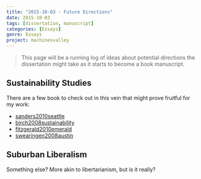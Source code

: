 ```yaml
---
title: "2015-10-03 - Future Directions"
date: 2015-10-03
tags: [dissertation, manuscript]
categories: [Essays]
genre: Essays
project: machinesvalley
---
```


> This page will be a running log of ideas about potential directions the
> dissertation might take as it starts to become a book manuscript.

## Sustainability Studies

There are a few book to check out in this vein that might prove fruitful
for my work:

- [sanders2010seattle]()
- [birch2008sustainability]()
- [fitzgerald2010emerald]()
- [swearingen2008austin]()

## Suburban Liberalism

Something else? More akin to libertarianism, but is it really?
